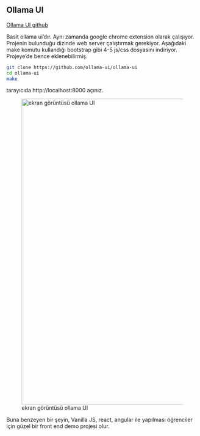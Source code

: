 ## Ollama UI

[Ollama UI github](https://github.com/ollama-ui/ollama-ui/tree/main)

Basit ollama ui'dır.
Aynı zamanda google chrome extension olarak çalışıyor.
Projenin bulunduğu dizinde web server çalıştırmak gerekiyor.
Aşağıdaki make komutu kullandığı bootstrap gibi 4-5 js/css dosyasını indiriyor.
Projeye'de bence eklenebilirmiş.


```bash
git clone https://github.com/ollama-ui/ollama-ui
cd ollama-ui
make
```


tarayıcıda http://localhost:8000 açınız.



![ekran görüntüsü ollama UI](images/screenshot-ollama-ui.png){width=800}



Buna benzeyen bir şeyin, Vanilla JS, react, angular ile  yapılması öğrenciler için güzel bir front end demo projesi olur.
